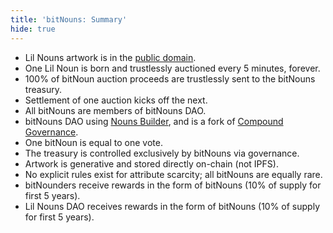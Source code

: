 ```yaml
---
title: 'bitNouns: Summary'
hide: true
---
```


* Lil Nouns artwork is in the [public domain](https://creativecommons.org/publicdomain/zero/1.0/).
* One Lil Noun is born and trustlessly auctioned every 5 minutes, forever.
* 100% of bitNoun auction proceeds are trustlessly sent to the bitNouns treasury.&#x20;
* Settlement of one auction kicks off the next.
* All bitNouns are members of bitNouns DAO.
* bitNouns DAO using [Nouns Builder](http://www.nouns.build "Nouns Builder"), and is a fork of [Compound Governance](https://compound.finance/governance).
* One bitNoun is equal to one vote.
* The treasury is controlled exclusively by bitNouns via governance.
* Artwork is generative and stored directly on-chain (not IPFS).
* No explicit rules exist for attribute scarcity; all bitNouns are equally rare.
* bitNounders receive rewards in the form of bitNouns (10% of supply for first 5 years).
* Lil Nouns DAO receives rewards in the form of bitNouns (10% of supply for first 5 years).

